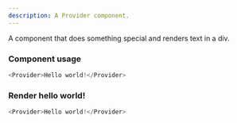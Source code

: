 ```yaml
---
description: A Provider component.
---
```



A component that does something special and renders text in a div.

### Component usage

```js
<Provider>Hello world!</Provider>
```

### Render hello world!

```js live
<Provider>Hello world!</Provider>
```
